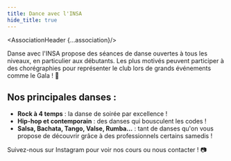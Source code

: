 ```yaml
---
title: Dance avec l'INSA
hide_title: true
---
```





<AssociationHeader {...association}/>

Danse avec l'INSA propose des séances de danse ouvertes à tous les niveaux, en particulier aux débutants. Les plus motivés peuvent participer à des chorégraphies pour représenter le club lors de grands événements comme le Gala ! 💃

## Nos principales danses :
- **Rock à 4 temps** : la danse de soirée par excellence !
- **Hip-hop et contemporain** : des danses qui bousculent les codes !
- **Salsa, Bachata, Tango, Valse, Rumba...** : tant de danses qu'on vous propose de découvrir grâce à des professionnels certains samedis !

Suivez-nous sur Instagram pour voir nos cours ou nous contacter ! 📷